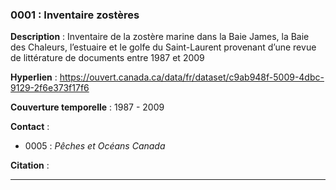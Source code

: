 ### 0001 : Inventaire zostères {-}

<!-- -------------------------------------------------- -->
**Description** : Inventaire de la zostère marine dans la Baie James, la Baie des Chaleurs, l'estuaire et le golfe du Saint-Laurent provenant d'une revue de littérature de documents entre 1987 et 2009

<!-- -------------------------------------------------- -->

  **Hyperlien** : [https://ouvert.canada.ca/data/fr/dataset/c9ab948f-5009-4dbc-9129-2f6e373f17f6](https://ouvert.canada.ca/data/fr/dataset/c9ab948f-5009-4dbc-9129-2f6e373f17f6)


<!-- -------------------------------------------------- -->

  **Couverture temporelle** : 1987 - 2009



<!-- -------------------------------------------------- -->
**Contact** :


  - 0005 : *Pêches et Océans Canada*



<!-- -------------------------------------------------- -->
**Citation** :





<!-- -------------------------------------------------- -->




<hr>
<br>
